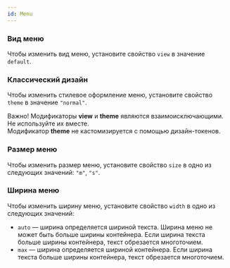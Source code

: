 ```yaml
---
id: Menu
---
```



### Вид меню

<Example
    component={MenuView}
    source={menuViewSource}
/>

Чтобы изменить вид меню, установите свойство `view` в значение `default`.

### Классический дизайн

Чтобы изменить стилевое оформление меню, установите свойство `theme` в значение `"normal"`.

<Disclaimer>
    <p>
    Важно! Модификаторы <b>view</b> и <b>theme</b> являются взаимоисключающими. Не используйте их вместе. <br />
    Модификатор <b>theme</b>  не кастомизируется с помощью дизайн-токенов.
    </p>
</Disclaimer>

<Example
    component={MenuTheme}
    source={menuThemeSource}
/>

### Размер меню

Чтобы изменить размер меню, установите свойство `size` в одно из следующих значений: `"m"`, `"s"`.

<Example
    component={MenuSize}
    source={menuSizeSource}
/>

### Ширина меню

Чтобы изменить ширину меню, установите свойство `width` в одно из следующих значений:

- `auto` — ширина определяется шириной текста. Ширина меню не может быть больше ширины контейнера. Если ширина текста больше ширины контейнера, текст обрезается многоточием.
- `max` — ширина определяется шириной контейнера. Если ширина текста больше ширины контейнера, текст обрезается многоточием.

<Example
    component={MenuWidth}
    source={menuWidthSource}
/>